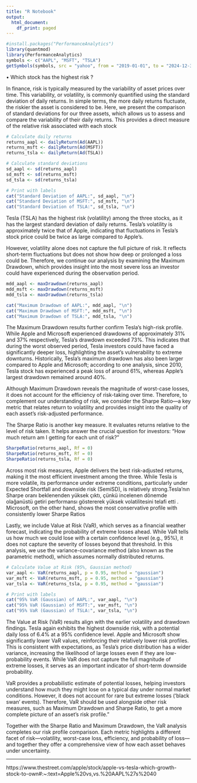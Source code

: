 ```yaml
---
title: "R Notebook"
output:
  html_document:
    df_print: paged
---
```

```r
#install.packages("PerformanceAnalytics")
library(quantmod)
library(PerformanceAnalytics)
symbols <- c("AAPL", "MSFT", "TSLA")
getSymbols(symbols, src = "yahoo", from = "2019-01-01", to = "2024-12-31")
```


• Which stock has the highest risk ?

In finance, risk is typically measured by the variability of asset prices over time. This variability, or volatility, is commonly quantified using the standard deviation of daily returns. In simple terms, the more daily returns fluctuate, the riskier the asset is considered to be.
Here, we present the comparison of standard deviations for our three assets, which allows us to assess and compare the variability of their daily returns. This provides a direct measure of the relative risk associated with each stock

```r
# Calculate daily returns
returns_aapl <- dailyReturn(Ad(AAPL))
returns_msft <- dailyReturn(Ad(MSFT))
returns_tsla <- dailyReturn(Ad(TSLA))
```


```r
# Calculate standard deviations
sd_aapl <- sd(returns_aapl)
sd_msft <- sd(returns_msft)
sd_tsla <- sd(returns_tsla)

# Print with labels
cat("Standard Deviation of AAPL:", sd_aapl, "\n")
cat("Standard Deviation of MSFT:", sd_msft, "\n")
cat("Standard Deviation of TSLA:", sd_tsla, "\n")
```

Tesla (TSLA) has the highest risk (volatility) among the three stocks, as it has the largest standard deviation of daily returns. Tesla's volatility is approximately twice that of Apple, indicating that fluctuations in Tesla's stock price could be twice as large compared to Apple's.

However, volatility alone does not capture the full picture of risk. It reflects short-term fluctuations but does not show how deep or prolonged a loss could be. Therefore, we continue our analysis by examining the Maximum Drawdown, which provides insight into the most severe loss an investor could have experienced during the observation period.

```r
mdd_aapl <- maxDrawdown(returns_aapl)
mdd_msft <- maxDrawdown(returns_msft)
mdd_tsla <- maxDrawdown(returns_tsla)

cat("Maximum Drawdown of AAPL:", mdd_aapl, "\n")
cat("Maximum Drawdown of MSFT:", mdd_msft, "\n")
cat("Maximum Drawdown of TSLA:", mdd_tsla, "\n")
```

The Maximum Drawdown results further confirm Tesla's high-risk profile. While Apple and Microsoft experienced drawdowns of approximately 31% and 37% respectively, Tesla's drawdown exceeded 73%. This indicates that during the worst observed period, Tesla investors could have faced a significantly deeper loss, highlighting the asset's vulnerability to extreme downturns. Historically, Tesla’s maximum drawdown has also been larger compared to Apple and Microsoft; according to one analysis, since 2010, Tesla stock has experienced a peak loss of around 61%, whereas Apple’s largest drawdown remained around 40%.


Although Maximum Drawdown reveals the magnitude of worst-case losses, it does not account for the efficiency of risk-taking over time. Therefore, to complement our understanding of risk, we consider the Sharpe Ratio—a key metric that relates return to volatility and provides insight into the quality of each asset's risk-adjusted performance.

The Sharpe Ratio is another key measure. It evaluates returns relative to the level of risk taken. It helps answer the crucial question for investors: "How much return am I getting for each unit of risk?"

```r
SharpeRatio(returns_aapl, Rf = 0)
SharpeRatio(returns_msft, Rf = 0)
SharpeRatio(returns_tsla, Rf = 0)
```
Across most risk measures, Apple delivers the best risk-adjusted returns, making it the most efficient investment among the three. While Tesla is more volatile, its performance under extreme conditions, particularly under Expected Shortfall and downside risk (SemiSD), is relatively strong.Tesla’nın Sharpe oranı beklenenden yüksek çıktı, çünkü incelenen dönemde olağanüstü getiri performansı göstererek yüksek volatilitesini telafi etti . Microsoft, on the other hand, shows the most conservative profile with consistently lower Sharpe Ratios


Lastly, we include Value at Risk (VaR), which serves as a financial weather forecast, indicating the probability of extreme losses ahead. While VaR tells us how much we could lose with a certain confidence level (e.g., 95%), it does not capture the severity of losses beyond that threshold. In this analysis, we use the variance-covariance method (also known as the parametric method), which assumes normally distributed returns.




```r
# Calculate Value at Risk (95%, Gaussian method)
var_aapl <- VaR(returns_aapl, p = 0.95, method = "gaussian")
var_msft <- VaR(returns_msft, p = 0.95, method = "gaussian")
var_tsla <- VaR(returns_tsla, p = 0.95, method = "gaussian")

# Print with labels
cat("95% VaR (Gaussian) of AAPL:", var_aapl, "\n")
cat("95% VaR (Gaussian) of MSFT:", var_msft, "\n")
cat("95% VaR (Gaussian) of TSLA:", var_tsla, "\n")
```

The Value at Risk (VaR) results align with the earlier volatility and drawdown findings. Tesla again exhibits the highest downside risk, with a potential daily loss of 6.4% at a 95% confidence level. Apple and Microsoft show significantly lower VaR values, reinforcing their relatively lower risk profiles. This is consistent with expectations, as Tesla’s price distribution has a wider variance, increasing the likelihood of large losses even if they are low-probability events. While VaR does not capture the full magnitude of extreme losses, it serves as an important indicator of short-term downside probability.

VaR provides a probabilistic estimate of potential losses, helping investors understand how much they might lose on a typical day under normal market conditions. However, it does not account for rare but extreme losses (‘black swan’ events). Therefore, VaR should be used alongside other risk measures, such as Maximum Drawdown and Sharpe Ratio, to get a more complete picture of an asset’s risk profile.”

Together with the Sharpe Ratio and Maximum Drawdown, the VaR analysis completes our risk profile comparison. Each metric highlights a different facet of risk—volatility, worst-case loss, efficiency, and probability of loss—and together they offer a comprehensive view of how each asset behaves under uncertainty.

---
https://www.thestreet.com/apple/stock/apple-vs-tesla-which-growth-stock-to-own#:~:text=Apple%20vs,vs.%20AAPL%27s%2040

